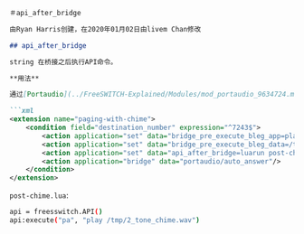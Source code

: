 ```markdown
＃api_after_bridge

由Ryan Harris创建，在2020年01月02日由livem Chan修改

## api_after_bridge

string 在桥接之后执行API命令。

**用法**

通过[Portaudio](../FreeSWITCH-Explained/Modules/mod_portaudio_9634724.mdx#about)（在通告之前和之后播放提示音）对PA系统进行分页：

```xml
<extension name="paging-with-chime">
	<condition field="destination_number" expression="^7243$">
		<action application="set" data="bridge_pre_execute_bleg_app=playback"/>
		<action application="set" data="bridge_pre_execute_bleg_data=/tmp/2_tone_chime.wav"/>
		<action application="set" data="api_after_bridge=luarun post-chime.lua"/>
		<action application="bridge" data="portaudio/auto_answer"/>
	</condition>
</extension>
```

`post-chime.lua`:

```bash
api = freesswitch.API()
api:execute("pa", "play /tmp/2_tone_chime.wav")
```
```
